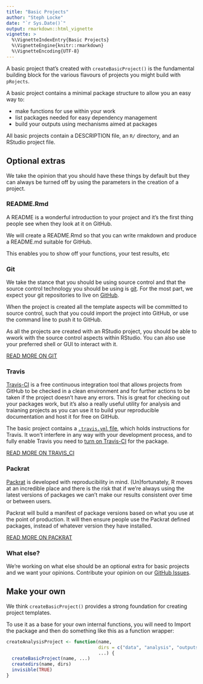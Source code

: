 ```yaml
---
title: "Basic Projects"
author: "Steph Locke"
date: "`r Sys.Date()`"
output: rmarkdown::html_vignette
vignette: >
  %\VignetteIndexEntry{Basic Projects}
  %\VignetteEngine{knitr::rmarkdown}
  %\VignetteEncoding{UTF-8}
---
```


A basic project that's created with `createBasicProject()` is the fundamental building block for the various flavours of projects you might build with `pRojects`.

A basic project contains a minimal package structure to allow you an easy way to:

 - make functions for use within your work
 - list packages needed for easy dependency management
 - build your outputs using mechanisms aimed at packages
 
All basic projects contain a DESCRIPTION file, an `R/` directory, and an RStudio project file.

## Optional extras
We take the opinion that you should have these things by default but they can always be turned off by using the parameters in the creation of a project.

### README.Rmd
A README is a wonderful introduction to your project and it's the first thing people see when they look at it on GitHub. 

We will create a README.Rmd so that you can write rmakdown and produce a README.md suitable for GitHub. 

This enables you to show off your functions, your test results, etc

### Git
We take the stance that you should be using source control and that the source control technology you should be using is [git](https://git-scm.com/book/en/v2/Getting-Started-Git-Basics). For the most part, we expect your git repositories to live on [GitHub](https://github.com).

When the project is created all the template aspects will be committed to source control, such that you could import the project into GitHub, or use the command line to push it to GitHub.

As all the projects are created with an RStudio project, you should be able to wwork with the source control aspects within RStudio. You can also use your preferred shell or GUI to interact with it.

[READ MORE ON GIT](https://git-scm.com/)

### Travis
[Travis-CI](https://travis-ci.org/) is a free continuous integration tool that allows projects from GitHub to be checked in a clean environment and for further actions to be taken if the project doesn't have any errors. This is great for checking out your packages work, but it's also a really useful utility for analysis and traianing projects as you can use it to build your reproducible documentation and host it for free on GitHub.

The basic project contains a [`.travis.yml` file](https://docs.travis-ci.com/user/customizing-the-build), which holds instructions for Travis. It won't interfere in any way with your development process, and to fully enable Travis you need to [turn on Travis-CI](https://travis-ci.org/getting_started) for the package. 

[READ MORE ON TRAVIS_CI](https://docs.travis-ci.com/user/languages/r/)

### Packrat
[Packrat](https://rstudio.github.io/packrat/) is developed with reproducibility in mind. (Un)fortunately, R moves at an incredible place and there is the risk that if we're always using the latest versions of packages we can't make our results consistent over time or between users.

Packrat will build a manifest of package versions based on what you use at the point of production. It will then ensure people use the Packrat defined packages, instead of whatever version they have installed.

[READ MORE ON PACKRAT](https://rstudio.github.io/packrat/)

### What else?
We're working on what else should be an optional extra for basic projects and we want your opinions. Contribute your opinion on our [GitHub Issues]().

## Make your own
We think `createBasicProject()` provides a strong foundation for creating project templates.

To use it as a base for your own internal functions, you will need to Import the package and then do something like this as a function wrapper:

```r
createAnalysisProject <- function(name,
                                  dirs = c("data", "analysis", "outputs"),
                                  ...) {
  createBasicProject(name, ...)
  createdirs(name, dirs)
  invisible(TRUE)
}

```
